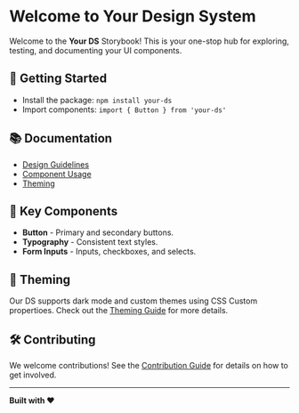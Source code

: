 # Welcome to Your Design System

Welcome to the **Your DS** Storybook! This is your one-stop hub for exploring, testing, and documenting your UI components.

## 🚀 Getting Started

- Install the package: `npm install your-ds`
- Import components: `import { Button } from 'your-ds'`

## 📚 Documentation

- [Design Guidelines](#)
- [Component Usage](#)
- [Theming](#)

## 🌟 Key Components

- **Button** - Primary and secondary buttons.
- **Typography** - Consistent text styles.
- **Form Inputs** - Inputs, checkboxes, and selects.

## 🎨 Theming

Our DS supports dark mode and custom themes using CSS Custom propertioes. Check out the [Theming Guide](#) for more details.

## 🛠 Contributing

We welcome contributions! See the [Contribution Guide](#) for details on how to get involved.

---

**Built with ❤️**
